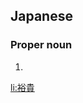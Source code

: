 ==Japanese==
{{ja-kanjitab|裕|貴}}

===Proper noun===
{{ja-pos|proper|ひろき}}

# {{given name|male|lang=ja|sort=ひろき}}

[[li:裕貴]]